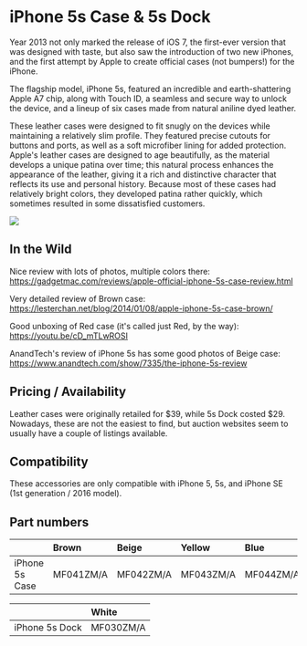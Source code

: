 
# iPhone 5s Case & 5s Dock

Year 2013 not only marked the release of iOS 7, the first-ever version that was designed with taste, but also saw the introduction of two new iPhones, and the first attempt by Apple to create official cases (not bumpers!) for the iPhone.

The flagship model, iPhone 5s, featured an incredible and earth-shattering Apple A7 chip, along with Touch ID, a seamless and secure way to unlock the device, and a lineup of six cases made from natural aniline dyed leather.

These leather cases were designed to fit snugly on the devices while maintaining a relatively slim profile. They featured precise cutouts for buttons and ports, as well as a soft microfiber lining for added protection. Apple's leather cases are designed to age beautifully, as the material develops a unique patina over time; this natural process enhances the appearance of the leather, giving it a rich and distinctive character that reflects its use and personal history. Because most of these cases had relatively bright colors, they developed patina rather quickly, which sometimes resulted in some dissatisfied customers.

<Image
  src="https://applecase.wiki/assets/2013_5s.webp"
  width={700}
  height={700}
/>

## In the Wild

Nice review with lots of photos, multiple colors there: https://gadgetmac.com/reviews/apple-official-iphone-5s-case-review.html

Very detailed review of Brown case: https://lesterchan.net/blog/2014/01/08/apple-iphone-5s-case-brown/

Good unboxing of Red case (it's called just Red, by the way): https://youtu.be/cD_mTLwROSI

AnandTech's review of iPhone 5s has some good photos of Beige case: https://www.anandtech.com/show/7335/the-iphone-5s-review

## Pricing / Availability

Leather cases were originally retailed for $39, while 5s Dock costed $29. Nowadays, these are not the easiest to find, but auction websites seem to usually have a couple of listings available.

## Compatibility

These accessories are only compatible with iPhone 5, 5s, and iPhone SE (1st generation / 2016 model).

## Part numbers

|                | Brown     | Beige     | Yellow    | Blue      | Black     | Red       |
| :------------- | :-------- | :-------- | :-------- | :-------- | :-------- | :-------- |
| iPhone 5s Case | MF041ZM/A | MF042ZM/A | MF043ZM/A | MF044ZM/A | MF045ZM/A | MF046ZM/A |

|                | White     |
| :------------- | :-------- |
| iPhone 5s Dock | MF030ZM/A |
